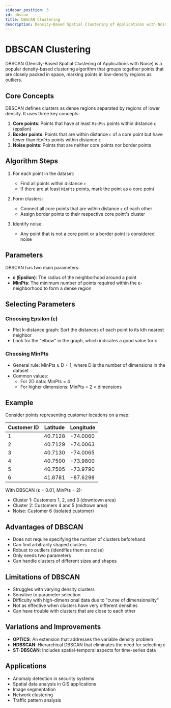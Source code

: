 ```yaml
---
sidebar_position: 3
id: dbscan
title: DBSCAN Clustering
description: Density-Based Spatial Clustering of Applications with Noise
---
```


# DBSCAN Clustering

DBSCAN (Density-Based Spatial Clustering of Applications with Noise) is a popular density-based clustering algorithm that groups together points that are closely packed in space, marking points in low-density regions as outliers.

## Core Concepts

DBSCAN defines clusters as dense regions separated by regions of lower density. It uses three key concepts:

1. **Core points**: Points that have at least `MinPts` points within distance `ε` (epsilon)
2. **Border points**: Points that are within distance `ε` of a core point but have fewer than `MinPts` points within distance `ε`
3. **Noise points**: Points that are neither core points nor border points

## Algorithm Steps

1. For each point in the dataset:
   - Find all points within distance `ε`
   - If there are at least `MinPts` points, mark the point as a core point

2. Form clusters:
   - Connect all core points that are within distance `ε` of each other
   - Assign border points to their respective core point's cluster

3. Identify noise:
   - Any point that is not a core point or a border point is considered noise

## Parameters

DBSCAN has two main parameters:

- **ε (Epsilon)**: The radius of the neighborhood around a point
- **MinPts**: The minimum number of points required within the ε-neighborhood to form a dense region

## Selecting Parameters

### Choosing Epsilon (ε)
- Plot k-distance graph: Sort the distances of each point to its kth nearest neighbor
- Look for the "elbow" in the graph, which indicates a good value for ε

### Choosing MinPts
- General rule: MinPts ≥ D + 1, where D is the number of dimensions in the dataset
- Common values:
  - For 2D data: MinPts = 4
  - For higher dimensions: MinPts = 2 × dimensions

## Example

Consider points representing customer locations on a map:

| Customer ID | Latitude | Longitude |
|-------------|----------|-----------|
| 1           | 40.7128  | -74.0060  |
| 2           | 40.7129  | -74.0063  |
| 3           | 40.7130  | -74.0065  |
| 4           | 40.7500  | -73.9800  |
| 5           | 40.7505  | -73.9790  |
| 6           | 41.8781  | -87.6298  |

With DBSCAN (ε = 0.01, MinPts = 2):
- Cluster 1: Customers 1, 2, and 3 (downtown area)
- Cluster 2: Customers 4 and 5 (midtown area)
- Noise: Customer 6 (isolated customer)

## Advantages of DBSCAN

- Does not require specifying the number of clusters beforehand
- Can find arbitrarily shaped clusters
- Robust to outliers (identifies them as noise)
- Only needs two parameters
- Can handle clusters of different sizes and shapes

## Limitations of DBSCAN

- Struggles with varying density clusters
- Sensitive to parameter selection
- Difficulty with high-dimensional data due to "curse of dimensionality"
- Not as effective when clusters have very different densities
- Can have trouble with clusters that are close to each other

## Variations and Improvements

- **OPTICS**: An extension that addresses the variable density problem
- **HDBSCAN**: Hierarchical DBSCAN that eliminates the need for selecting ε
- **ST-DBSCAN**: Includes spatial-temporal aspects for time-series data

## Applications

- Anomaly detection in security systems
- Spatial data analysis in GIS applications
- Image segmentation
- Network clustering
- Traffic pattern analysis
